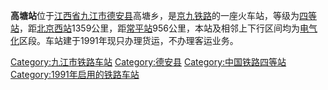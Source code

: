 {{Infobox China railway station 
 |车站名称=高塘站
 |车站位置=[[江西省|江西省]][[九江市|九江市]][[德安县|德安县]]
|坐标 = {{coord|29|23|09|N|115|46|03|E|display=inline,title}}
 |归属=[[南昌铁路局|南昌铁路局]] 
 |线路=[[京九铁路|京九铁路]] 
 |车站等级=[[四等站_(中国)|四等站]] 
 }} 
'''高塘站'''位于[[江西省|江西省]][[九江市|九江市]][[德安县|德安县]]高塘乡，是[[京九铁路|京九铁路]]的一座火车站，等级为[[四等站_(中国)|四等站]]，距[[北京西站|北京西站]]1359公里，距[[常平站|常平站]]956公里，本站及相邻上下行区间均为[[电气化|电气化]]区段。车站建于1991年现只办理货运，不办理客运业务。

{{Start rail box|[[中国铁路|中国铁路]]}} 
{{s-inop|[[马回岭站|马回岭站]]|{{站|北京西}}方向}}
{{s-line|[[京九铁路|京九铁路]]<br />← 9km 高塘站 8km →}}
{{s-inop|[[德安站|德安站]]|{{站|常平}}方向}}
{{End box}}

{{京九铁路}}
[[Category:九江市铁路车站|Category:九江市铁路车站]]
[[Category:德安县|Category:德安县]]
[[Category:中国铁路四等站|Category:中国铁路四等站]]
[[Category:1991年启用的铁路车站|Category:1991年启用的铁路车站]]